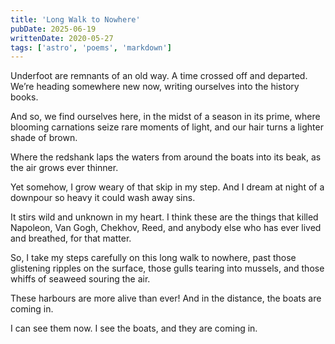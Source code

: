 ```yaml
---
title: 'Long Walk to Nowhere'
pubDate: 2025-06-19
writtenDate: 2020-05-27
tags: ['astro', 'poems', 'markdown']
---
```


Underfoot are remnants of an old way.
A time crossed off and departed.
We’re heading somewhere new now,
writing ourselves into the history books.

And so, we find ourselves here,
in the midst of a season in its prime,
where blooming carnations seize rare moments of light,
and our hair turns a lighter shade of brown.

Where the redshank laps the waters
from around the boats into its beak,
as the air grows ever thinner.

Yet somehow, I grow weary of that skip in my step.
And I dream at night of a downpour so heavy
it could wash away sins.

It stirs wild and unknown in my heart.
I think these are the things that killed
Napoleon, Van Gogh, Chekhov, Reed,
and anybody else who has ever lived and breathed,
for that matter.

So, I take my steps carefully
on this long walk to nowhere,
past those glistening ripples on the surface,
those gulls tearing into mussels,
and those whiffs of seaweed souring the air.

These harbours are more alive than ever!
And in the distance, the boats are coming in.

I can see them now.
I see the boats, and they are coming in.
